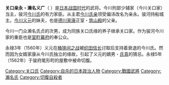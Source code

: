 {{unreferenced|time=2017-01-06T21:32:32+00:00}}
{{japanese|japanese=関口親永 瀬名義広|kana=せきぐち ちかなが/せな よしひろ|romaji=sekiguchi chikanaga/sena yoshihiro}}
'''关口亲永・濑名义广'''（{{lang-ja|せきぐち ちかなが/せな よしひろ}} {{bd|?||1562年}}）是[[日本战国时代|日本战国时代]]的武将。今川刑部少辅家（今川关口家）当主，骏河[[今川氏|今川氏]]的有力家臣。从主君[[今川氏親|今川氏亲]]领受偏讳改名为亲永。骏河持船城主。[[今川义元|今川义元]]的妹夫，也是[[德川家康|德川家康]]正室・[[筑山殿|筑山殿]]的父亲。

今川一门众濑名氏贞的次男，成为同族关口氏缘的养子继承关口家。作为骏河今川家的重臣也是[[室町幕府|室町幕府]]的奉公众。

永禄3年（1560年）义元在[[桶狹間之戰|桶狭间之战]]被[[织田信长|织田信长]]讨取后支持着衰退的今川氏。然而因为女婿家康从今川氏独立的缘故，引起了义元的嫡男・[[今川氏真|氏真]]的猜忌。永禄5年（1562年）于骏府尾形町的屋敷中被命切腹。

[[Category:关口氏|Category:关口氏]]
[[Category:自杀的日本政治人物|Category:自杀的日本政治人物]]
[[Category:戰國武將|Category:戰國武將]]
[[Category:瀨名氏|Category:瀨名氏]]
[[Category:切腹自殺者|Category:切腹自殺者]]